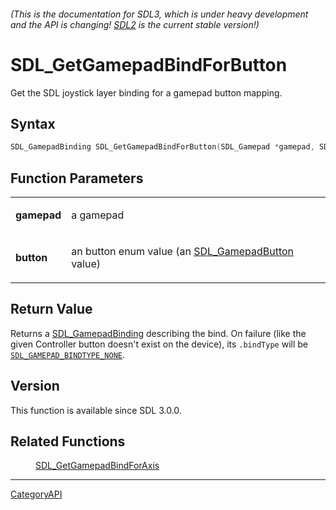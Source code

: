====== (This is the documentation for SDL3, which is under heavy development and the API is changing! [https://wiki.libsdl.org/ SDL2] is the current stable version!) ======
= SDL_GetGamepadBindForButton =

Get the SDL joystick layer binding for a gamepad button mapping.

== Syntax ==

<syntaxhighlight lang='c'>
SDL_GamepadBinding SDL_GetGamepadBindForButton(SDL_Gamepad *gamepad, SDL_GamepadButton button);
</syntaxhighlight>

== Function Parameters ==

{|
|'''gamepad'''
|a gamepad
|-
|'''button'''
|an button enum value (an [[SDL_GamepadButton]] value)
|}

== Return Value ==

Returns a [[SDL_GamepadBinding]] describing the bind. On failure (like the
given Controller button doesn't exist on the device), its
<code>.bindType</code> will be <code>[[SDL_GAMEPAD_BINDTYPE_NONE]]</code>.

== Version ==

This function is available since SDL 3.0.0.

== Related Functions ==

:[[SDL_GetGamepadBindForAxis]]

----
[[CategoryAPI]]


